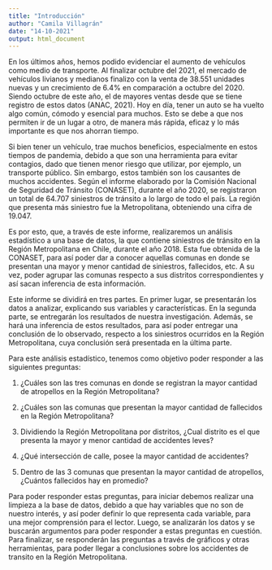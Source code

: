 ```yaml
---
title: "Introducción"
author: "Camila Villagrán"
date: "14-10-2021"
output: html_document
---
```

En los últimos años, hemos podido evidenciar el aumento de vehículos como medio de transporte. Al finalizar octubre del 2021, el mercado de vehículos livianos y medianos finalizo con la venta de 38.551 unidades nuevas y un crecimiento de 6.4% en comparación a octubre del 2020. Siendo octubre de este año, el de mayores ventas desde que se tiene registro de estos datos (ANAC, 2021). Hoy en día, tener un auto se ha vuelto algo común, cómodo y esencial para muchos. Esto se debe a que nos permiten ir de un lugar a otro, de manera más rápida, eficaz y lo más importante es que nos ahorran tiempo. 

Si bien tener un vehículo, trae muchos beneficios, especialmente en estos tiempos de pandemia, debido a que son una herramienta para evitar contagios, dado que tienen menor riesgo que utilizar, por ejemplo, un transporte público. Sin embargo, estos también son los causantes de muchos accidentes. Según el informe elaborado por la Comisión Nacional de Seguridad de Tránsito (CONASET), durante el año 2020, se registraron un total de 64.707 siniestros de tránsito a lo largo de todo el país. La región que presenta más siniestro fue la Metropolitana, obteniendo una cifra de 19.047.

Es por esto, que, a través de este informe, realizaremos un análisis estadístico a una base de datos, la que contiene siniestros de tránsito en la Región Metropolitana en Chile, durante el año 2018. Esta fue obtenida de la CONASET, para así poder dar a conocer aquellas comunas en donde se presentan una mayor y menor cantidad de siniestros, fallecidos, etc. A su vez, poder agrupar las comunas respecto a sus distritos correspondientes y así sacan inferencia de esta información.

Este informe se dividirá en tres partes. En primer lugar, se presentarán los datos a analizar, explicando sus variables y características. En la segunda parte, se entregarán los resultados de nuestra investigación. Además, se hará una inferencia de estos resultados, para así poder entregar una conclusión de lo observado, respecto a los siniestros ocurridos en la Región Metropolitana, cuya conclusión será presentada en la última parte.







Para este análisis estadístico, tenemos como objetivo poder responder a las siguientes preguntas:

1)  ¿Cuáles son las tres comunas en donde se registran la mayor cantidad de atropellos en la Región Metropolitana?

2)  ¿Cuáles son las comunas que presentan la mayor cantidad de fallecidos en la Región Metropolitana?

3)  Dividiendo la Región Metropolitana por distritos, ¿Cual distrito es el que presenta la mayor y menor cantidad de accidentes leves?

4)  ¿Qué intersección de calle, posee la mayor cantidad de accidentes?

5)  Dentro de las 3 comunas que presentan la mayor cantidad de atropellos, ¿Cuántos fallecidos hay en promedio? 

Para poder responder estas preguntas, para iniciar debemos realizar una limpieza a la base de datos, debido a que hay variables que no son de nuestro interés, y así poder definir lo que representa cada variable, para una mejor comprensión para el lector. Luego, se analizarán los datos y se buscarán argumentos para poder responder a estas preguntas en cuestión. Para finalizar, se responderán las preguntas a través de gráficos y otras herramientas, para poder llegar a conclusiones sobre los accidentes de transito en la Región Metropolitana.
